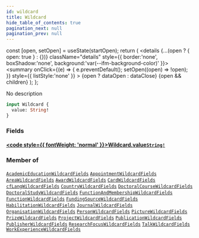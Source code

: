```yaml
---
id: wildcard
title: Wildcard
hide_table_of_contents: true
pagination_next: null
pagination_prev: null
---
```







  const [open, setOpen] = useState(startOpen);
  return (
    <details {...(open ? { open: true } : {})} className="details" style={{ border:'none', boxShadow:'none', background:'var(--ifm-background-color)' }}>
      <summary
        onClick={(e) => {
          e.preventDefault();
          setOpen((open) => !open);
        }}
        style={{ listStyle:'none' }}
      >
      {open ? dataOpen : dataClose}
      </summary>
      {open && children}
    </details>
  );
};




No description


```graphql
input Wildcard {
  value: String!
}
```




### Fields

#### [<code style={{ fontWeight: 'normal' }}>Wildcard.<b>value</b></code>](#)<Bullet />[`String!`](/cris/scalars/string) <Badge class="secondary" text="non-null"/> <Badge class="secondary" text="scalar"/>
> 
> 



### Member of

[`AcademicEducationWildcardFields`](/cris/inputs/academic-education-wildcard-fields)  <Badge class="secondary" text="input"/><Bullet />[`AppointmentWildcardFields`](/cris/inputs/appointment-wildcard-fields)  <Badge class="secondary" text="input"/><Bullet />[`AreaWildcardFields`](/cris/inputs/area-wildcard-fields)  <Badge class="secondary" text="input"/><Bullet />[`AwardWildcardFields`](/cris/inputs/award-wildcard-fields)  <Badge class="secondary" text="input"/><Bullet />[`CardWildcardFields`](/cris/inputs/card-wildcard-fields)  <Badge class="secondary" text="input"/><Bullet />[`cfLangWildcardFields`](/cris/inputs/cf-lang-wildcard-fields)  <Badge class="secondary" text="input"/><Bullet />[`CountryWildcardFields`](/cris/inputs/country-wildcard-fields)  <Badge class="secondary" text="input"/><Bullet />[`DoctoralCourseWildcardFields`](/cris/inputs/doctoral-course-wildcard-fields)  <Badge class="secondary" text="input"/><Bullet />[`DoctoralStudyWildcardFields`](/cris/inputs/doctoral-study-wildcard-fields)  <Badge class="secondary" text="input"/><Bullet />[`FunctionAndMembershipWildcardFields`](/cris/inputs/function-and-membership-wildcard-fields)  <Badge class="secondary" text="input"/><Bullet />[`FunctionWildcardFields`](/cris/inputs/function-wildcard-fields)  <Badge class="secondary" text="input"/><Bullet />[`FundingSourceWildcardFields`](/cris/inputs/funding-source-wildcard-fields)  <Badge class="secondary" text="input"/><Bullet />[`HabilitationWildcardFields`](/cris/inputs/habilitation-wildcard-fields)  <Badge class="secondary" text="input"/><Bullet />[`JournalWildcardFields`](/cris/inputs/journal-wildcard-fields)  <Badge class="secondary" text="input"/><Bullet />[`OrganisationWildcardFields`](/cris/inputs/organisation-wildcard-fields)  <Badge class="secondary" text="input"/><Bullet />[`PersonWildcardFields`](/cris/inputs/person-wildcard-fields)  <Badge class="secondary" text="input"/><Bullet />[`PictureWildcardFields`](/cris/inputs/picture-wildcard-fields)  <Badge class="secondary" text="input"/><Bullet />[`PrizeWildcardFields`](/cris/inputs/prize-wildcard-fields)  <Badge class="secondary" text="input"/><Bullet />[`ProjectWildcardFields`](/cris/inputs/project-wildcard-fields)  <Badge class="secondary" text="input"/><Bullet />[`PublicationWildcardFields`](/cris/inputs/publication-wildcard-fields)  <Badge class="secondary" text="input"/><Bullet />[`PublisherWildcardFields`](/cris/inputs/publisher-wildcard-fields)  <Badge class="secondary" text="input"/><Bullet />[`ResearchFocusWildcardFields`](/cris/inputs/research-focus-wildcard-fields)  <Badge class="secondary" text="input"/><Bullet />[`TalkWildcardFields`](/cris/inputs/talk-wildcard-fields)  <Badge class="secondary" text="input"/><Bullet />[`WorkExperienceWildcardFields`](/cris/inputs/work-experience-wildcard-fields)  <Badge class="secondary" text="input"/>

